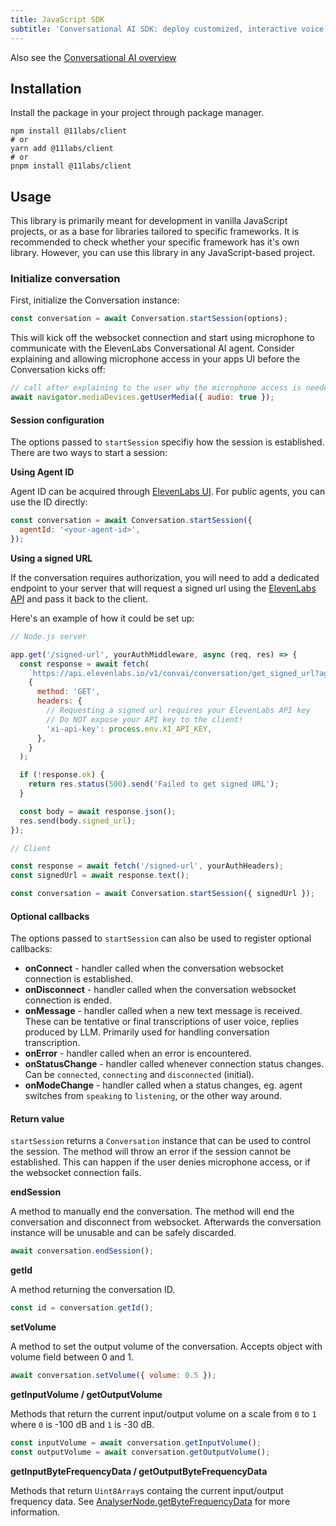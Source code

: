 ```yaml
---
title: JavaScript SDK
subtitle: 'Conversational AI SDK: deploy customized, interactive voice agents in minutes.'
---
```


<Info>Also see the [Conversational AI overview](/docs/conversational-ai/overview)</Info>

## Installation

Install the package in your project through package manager.

```shell
npm install @11labs/client
# or
yarn add @11labs/client
# or
pnpm install @11labs/client
```

## Usage

This library is primarily meant for development in vanilla JavaScript projects, or as a base for libraries tailored to specific frameworks.
It is recommended to check whether your specific framework has it's own library.
However, you can use this library in any JavaScript-based project.

### Initialize conversation

First, initialize the Conversation instance:

```js
const conversation = await Conversation.startSession(options);
```

This will kick off the websocket connection and start using microphone to communicate with the ElevenLabs Conversational AI agent. Consider explaining and allowing microphone access in your apps UI before the Conversation kicks off:

```js
// call after explaining to the user why the microphone access is needed
await navigator.mediaDevices.getUserMedia({ audio: true });
```

#### Session configuration

The options passed to `startSession` specifiy how the session is established. There are two ways to start a session:

**Using Agent ID**

Agent ID can be acquired through [ElevenLabs UI](https://elevenlabs.io/app/conversational-ai).
For public agents, you can use the ID directly:

```js
const conversation = await Conversation.startSession({
  agentId: '<your-agent-id>',
});
```

**Using a signed URL**

If the conversation requires authorization, you will need to add a dedicated endpoint to your server that
will request a signed url using the [ElevenLabs API](https://elevenlabs.io/docs/introduction) and pass it back to the client.

Here's an example of how it could be set up:

```js
// Node.js server

app.get('/signed-url', yourAuthMiddleware, async (req, res) => {
  const response = await fetch(
    `https://api.elevenlabs.io/v1/convai/conversation/get_signed_url?agent_id=${process.env.AGENT_ID}`,
    {
      method: 'GET',
      headers: {
        // Requesting a signed url requires your ElevenLabs API key
        // Do NOT expose your API key to the client!
        'xi-api-key': process.env.XI_API_KEY,
      },
    }
  );

  if (!response.ok) {
    return res.status(500).send('Failed to get signed URL');
  }

  const body = await response.json();
  res.send(body.signed_url);
});
```

```js
// Client

const response = await fetch('/signed-url', yourAuthHeaders);
const signedUrl = await response.text();

const conversation = await Conversation.startSession({ signedUrl });
```

#### Optional callbacks

The options passed to `startSession` can also be used to register optional callbacks:

- **onConnect** - handler called when the conversation websocket connection is established.
- **onDisconnect** - handler called when the conversation websocket connection is ended.
- **onMessage** - handler called when a new text message is received. These can be tentative or final transcriptions of user voice, replies produced by LLM. Primarily used for handling conversation transcription.
- **onError** - handler called when an error is encountered.
- **onStatusChange** - handler called whenever connection status changes. Can be `connected`, `connecting` and `disconnected` (initial).
- **onModeChange** - handler called when a status changes, eg. agent switches from `speaking` to `listening`, or the other way around.

#### Return value

`startSession` returns a `Conversation` instance that can be used to control the session. The method will throw an error if the session cannot be established. This can happen if the user denies microphone access, or if the websocket connection
fails.

**endSession**

A method to manually end the conversation. The method will end the conversation and disconnect from websocket.
Afterwards the conversation instance will be unusable and can be safely discarded.

```js
await conversation.endSession();
```

**getId**

A method returning the conversation ID.

```js
const id = conversation.getId();
```

**setVolume**

A method to set the output volume of the conversation. Accepts object with volume field between 0 and 1.

```js
await conversation.setVolume({ volume: 0.5 });
```

**getInputVolume / getOutputVolume**

Methods that return the current input/output volume on a scale from `0` to `1` where `0` is -100 dB and `1` is -30 dB.

```js
const inputVolume = await conversation.getInputVolume();
const outputVolume = await conversation.getOutputVolume();
```

**getInputByteFrequencyData / getOutputByteFrequencyData**

Methods that return `Uint8Array`s containg the current input/output frequency data. See [AnalyserNode.getByteFrequencyData](https://developer.mozilla.org/en-US/docs/Web/API/AnalyserNode/getByteFrequencyData) for more information.
